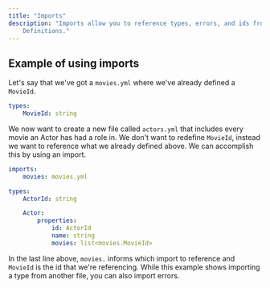 ```yaml
---
title: "Imports"
description: "Imports allow you to reference types, errors, and ids from other Fern
    Definitions."
---
```


## Example of using imports

Let's say that we've got a `movies.yml` where we've already defined a `MovieId`.

```yml movies.yml
types:
    MovieId: string
```

We now want to create a new file called `actors.yml` that includes every movie
an Actor has had a role in. We don't want to redefine `MovieId`, instead we want
to reference what we already defined above. We can accomplish this by using an
import.

```yml actors.yml
imports:
    movies: movies.yml

types:
    ActorId: string

    Actor:
        properties:
            id: ActorId
            name: string
            movies: list<movies.MovieId>
```

In the last line above, `movies.` informs which import to reference and
`MovieId` is the id that we're referencing. While this example shows importing a
type from another file, you can also import errors.
